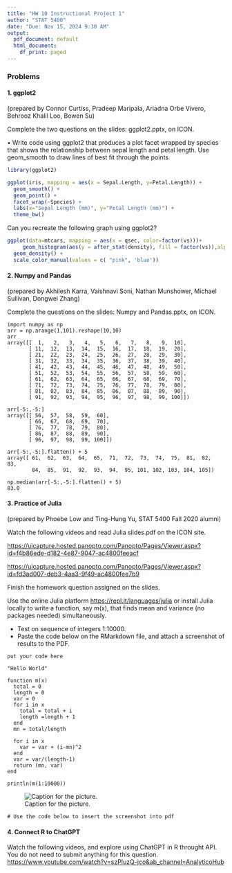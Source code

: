 ```yaml
---
title: "HW 10 Instructional Project 1"
author: "STAT 5400"
date: "Due: Nov 15, 2024 9:30 AM"
output:
  pdf_document: default
  html_document:
    df_print: paged
---
```


<!-- ```{r setup, include=FALSE} -->
<!-- knitr::opts_chunk$set(echo = TRUE) -->
<!-- ``` -->
<!-- ### Reading assignments. -->


### Problems

#### 1. ggplot2 
(prepared by Connor Curtiss, Pradeep Maripala, Ariadna Orbe Vivero, Behrooz Khalil Loo, Bowen Su)

Complete the two questions on the slides: ggplot2.pptx, on ICON. 

• Write code using ggplot2 that produces a plot facet wrapped by
species that shows the relationship between sepal length and
petal length. Use geom_smooth to draw lines of best fit through
the points


```r
library(ggplot2)

ggplot(iris, mapping = aes(x = Sepal.Length, y=Petal.Length)) + 
  geom_smooth() +
  geom_point() +
  facet_wrap(~Species) +
  labs(x="Sepal Length (mm)", y="Petal Length (mm)") +
  theme_bw()

```

Can you recreate the following graph using ggplot2?

```r

ggplot(data=mtcars, mapping = aes(x = qsec, color=factor(vs)))+ 
     geom_histogram(aes(y = after_stat(density), fill = factor(vs)),alpha = 0.5) +
  geom_density() +
  scale_color_manual(values = c( "pink", 'blue'))
```



#### 2. Numpy and Pandas  
(prepared by Akhilesh Karra, Vaishnavi Soni, Nathan Munshower, Michael Sullivan, Dongwei Zhang)

Complete the questions on the slides: Numpy and Pandas.pptx, on ICON.

```
import numpy as np
arr = np.arange(1,101).reshape(10,10)
arr
array([[  1,   2,   3,   4,   5,   6,   7,   8,   9,  10],
       [ 11,  12,  13,  14,  15,  16,  17,  18,  19,  20],
       [ 21,  22,  23,  24,  25,  26,  27,  28,  29,  30],
       [ 31,  32,  33,  34,  35,  36,  37,  38,  39,  40],
       [ 41,  42,  43,  44,  45,  46,  47,  48,  49,  50],
       [ 51,  52,  53,  54,  55,  56,  57,  58,  59,  60],
       [ 61,  62,  63,  64,  65,  66,  67,  68,  69,  70],
       [ 71,  72,  73,  74,  75,  76,  77,  78,  79,  80],
       [ 81,  82,  83,  84,  85,  86,  87,  88,  89,  90],
       [ 91,  92,  93,  94,  95,  96,  97,  98,  99, 100]])

arr[-5:,-5:]
array([[ 56,  57,  58,  59,  60],
       [ 66,  67,  68,  69,  70],
       [ 76,  77,  78,  79,  80],
       [ 86,  87,  88,  89,  90],
       [ 96,  97,  98,  99, 100]])
       
arr[-5:,-5:].flatten() + 5
array([ 61,  62,  63,  64,  65,  71,  72,  73,  74,  75,  81,  82,  83,
        84,  85,  91,  92,  93,  94,  95, 101, 102, 103, 104, 105])

np.median(arr[-5:,-5:].flatten() + 5)
83.0
```

#### 3. Practice of Julia
(prepared by Phoebe Low and Ting-Hung Yu, STAT 5400 Fall 2020 alumni)

Watch the following videos and read Julia slides.pdf on the ICON site.

<https://uicapture.hosted.panopto.com/Panopto/Pages/Viewer.aspx?id=f4b86ede-d182-4e87-9047-ac4800feeacf>

<https://uicapture.hosted.panopto.com/Panopto/Pages/Viewer.aspx?id=fd3ad007-deb3-4aa3-9f49-ac4800fee7b9>

Finish the homework question assigned on the slides. 

Use the online Julia platform <https://repl.it/languages/julia> or install Julia locally to write a function, say m(x), that finds mean and variance (no packages needed) simultaneously.

+ Test on sequence of integers 1:10000.
+ Paste the code below on the RMarkdown file, and attach a screenshot of results to the PDF.

```
put your code here

"Hello World"

function m(x)
  total = 0
  length = 0 
  var = 0 
  for i in x 
    total = total + i
    length =length + 1
  end 
  mn = total/length
  
  for i in x
    var = var + (i-mn)^2
  end
  var = var/(length-1)
  return (mn, var)
end

println(m(1:10000))
```
![Caption for the picture.]("C:\Moiyyad\STAT5400 STAT Computing\hw.10\Screenshot 2024-11-17 173421.png")
```
# Use the code below to insert the screenshot into pdf

```

#### 4. Connect R to ChatGPT

Watch the following videos, and explore using ChatGPT in R throught API. You do not need to submit anything for this question.
<https://www.youtube.com/watch?v=szPIuzQ-jco&ab_channel=AnalyticoHub>

